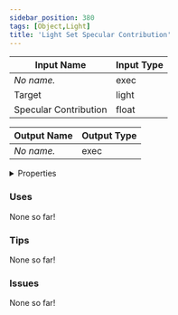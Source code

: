 ```yaml
---
sidebar_position: 380
tags: [Object,Light]
title: 'Light Set Specular Contribution'
---
```






<DocusaurusSvg />

| Input Name | Input Type |
|-----------|-----------|
| *No name.* | exec |
| Target | light |
| Specular Contribution | float |

| Output Name | Output Type |
|-----------|-----------|
| *No name.* | exec |


<details>
  <summary>Properties</summary>
  <div>
    <div>
    <table>
      <thead>
        <tr>
          <th>Is beta required?</th>
          <th>No</th>
        </tr>
        <tr>
          <th>Is this chip a trolling risk?</th>
          <th>No</th>
        </tr>
        <tr>
          <th>Is this chip a role assignment risk?</th>
          <th>No</th>
        </tr>
        <tr>
          <th>Chip UUID</th>
          <th>723817f6-9562-4f36-b3cc-1c66da5ac3c6</th>
        </tr>
        <tr>
          <th>Room availability</th>
          <th>Available everywhere</th>
        </tr>
      </thead>
    </table>
    </div>
  </div>
</details>

### Uses

None so far!

### Tips

None so far!

### Issues

None so far!
